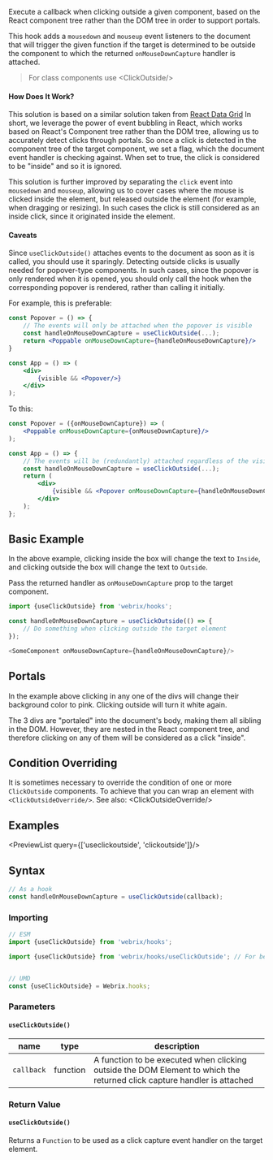 
Execute a callback when clicking outside a given component, based on the React component tree rather than
the DOM tree in order to support portals.

This hook adds a `mousedown` and `mouseup` event listeners to the document that will trigger the given function if
the target is determined to be outside the component to which the returned `onMouseDownCapture` handler
is attached.

> For class components use <Link to='/docs/tools/clickoutside'>&lt;ClickOutside/&gt;</Link>

#### How Does It Work?

This solution is based on a similar solution taken from [React Data Grid](https://github.com/adazzle/react-data-grid/pull/1417/files#diff-fdcbe490b776c1eed24c88d4b5f27d66R4)
In short, we leverage the power of event bubbling in React, which works based on React's Component tree
rather than the DOM tree, allowing us to accurately detect clicks through portals.
So once a click is detected in the component tree of the target component, we set a flag, which the
document event handler is checking against. When set to true, the click is considered to be "inside"
and so it is ignored.

This solution is further improved by separating the `click` event into `mousedown` and `mouseup`,
allowing us to cover cases where the mouse is clicked inside the element, but released outside the
element (for example, when dragging or resizing). In such cases the click is still considered as
an inside click, since it originated inside the element.

#### Caveats

Since `useClickOutside()` attaches events to the document as soon as it is called, you should use it sparingly.
Detecting outside clicks is usually needed for popover-type components.
In such cases, since the popover is only rendered when it is opened, you should only call the hook when the corresponding popover
is rendered, rather than calling it initially.

For example, this is preferable:

```jsx
const Popover = () => {
    // The events will only be attached when the popover is visible
    const handleOnMouseDownCapture = useClickOutside(...);
    return <Poppable onMouseDownCapture={handleOnMouseDownCapture}/>
}

const App = () => (
    <div>
        {visible && <Popover/>}
    </div>
);
```

To this:

```jsx
const Popover = ({onMouseDownCapture}) => (
    <Poppable onMouseDownCapture={onMouseDownCapture}/>
);

const App = () => {
    // The events will be (redundantly) attached regardless of the visibility of the popover
    const handleOnMouseDownCapture = useClickOutside(...);
    return (
        <div>
            {visible && <Popover onMouseDownCapture={handleOnMouseDownCapture}/>}
        </div>
    );
};
```

## Basic Example

<Example file='docs/hooks/useclickoutside/BasicExample' height={250}/>

In the above example, clicking inside the box will change the text to `Inside`, and clicking
outside the box will change the text to `Outside`.

Pass the returned handler as `onMouseDownCapture` prop to the target component.

```js
import {useClickOutside} from 'webrix/hooks';

const handleOnMouseDownCapture = useClickOutside(() => {
    // Do something when clicking outside the target element
});

<SomeComponent onMouseDownCapture={handleOnMouseDownCapture}/>
```

## Portals

<Example file='docs/hooks/useclickoutside/Portals' height={250}/>

In the example above clicking in any one of the divs will change their background
color to pink. Clicking outside will turn it white again.

The 3 divs are "portaled" into the document's body, making them all sibling in the DOM.
However, they are nested in the React component tree, and therefore clicking on any of them will be
considered as a click "inside".

## Condition Overriding

It is sometimes necessary to override the condition of one or more `ClickOutside` components. To achieve that you can wrap an element with `<ClickOutsideOverride/>`.
See also: <Link to='/docs/tools/clickoutside#condition-overriding'>&lt;ClickOutsideOverride/&gt;</Link>

## Examples

<PreviewList query={['useclickoutside', 'clickoutside']}/>

## Syntax

```js
// As a hook
const handleOnMouseDownCapture = useClickOutside(callback);

```

### Importing

```jsx
// ESM
import {useClickOutside} from 'webrix/hooks';

import {useClickOutside} from 'webrix/hooks/useClickOutside'; // For better tree shaking


// UMD
const {useClickOutside} = Webrix.hooks;
```

### Parameters

#### `useClickOutside()`

name|type|description
---|---|---
`callback`|function|A function to be executed when clicking outside the DOM Element to which the returned click capture handler is attached

### Return Value

#### `useClickOutside()`

Returns a `Function` to be used as a click capture event handler on the target element.

